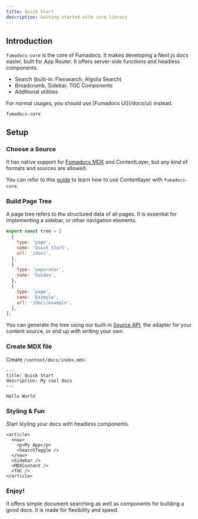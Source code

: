 ```yaml
---
title: Quick Start
description: Getting started with core library
---
```


## Introduction

`fumadocs-core` is the core of Fumadocs. It makes developing a Next.js docs easier, built for
App Router. It offers server-side functions and headless components.

- Search (built-in: Flexsearch, Algolia Search)
- Breadcrumb, Sidebar, TOC Components
- Additional utilities

<Callout title="Tip">
  For normal usages, you should use [Fumadocs UI](/docs/ui) instead.
</Callout>

```package-install
fumadocs-core
```

## Setup

### Choose a Source

It has native support for [Fumadocs MDX](/docs/mdx) and ContentLayer, but any kind of formats and
sources are allowed.

You can refer to this [guide](/docs/headless/contentlayer) to learn how to
use Contentlayer with `fumadocs-core`.

### Build Page Tree

A page tree refers to the structured data of all pages. It is essential for implementing a sidebar, or other navigation elements.

```js
export const tree = [
  {
    type: 'page',
    name: 'Quick Start',
    url: '/docs',
  },
  {
    type: 'separator',
    name: 'Guides',
  },
  {
    type: 'page',
    name: 'Example',
    url: '/docs/example',
  },
];
```

You can generate the tree using our built-in [Source API](/docs/headless/source-api), the adapter for your content source, or end up with
writing your own.

### Create MDX file

Create `/content/docs/index.mdx`:

```mdx
---
title: Quick Start
description: My cool docs
---

Hello World
```

### Styling & Fun

Start styling your docs with headless components.

```mdx
<article>
  <nav>
    <p>My App</p>
    <SearchToggle />
  </nav>
  <Sidebar />
  <MDXContent />
  <TOC />
</article>
```

### Enjoy!

It offers simple document searching as well as components for building a
good docs. It is made for flexibility and speed.

<Cards>

<Card
  title="Breadcrumb"
  href="/docs/headless/components/breadcrumb"
  description="The navigation component at the top of screen"
/>

<Card
  title="TOC"
  href="/docs/headless/components/toc"
  description="A Table of Contents with active anchor observer"
/>

<Card
  title="Sidebar"
  href="/docs/headless/components/sidebar"
  description="The navigation bar at aside of viewport"
/>

<Card
  title="Search"
  href="/docs/headless/search"
  description="Implement document searching"
/>

</Cards>
